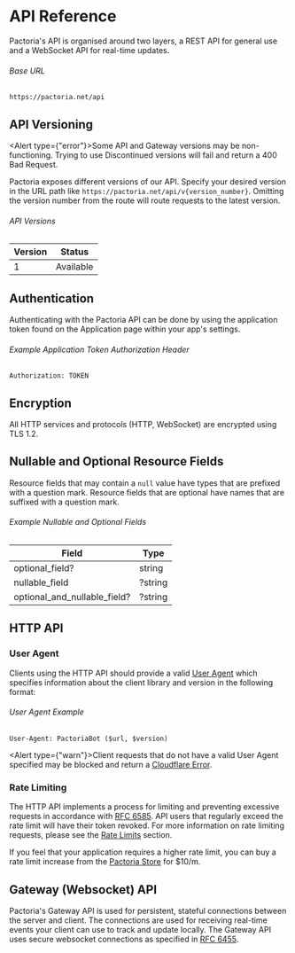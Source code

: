 # API Reference

Pactoria's API is organised around two layers, a REST API for general use and a WebSocket API for real-time updates.

###### Base URL

```
https://pactoria.net/api
```

## API Versioning

<Alert type={"error"}>Some API and Gateway versions may be non-functioning. Trying to use Discontinued versions will fail and return a 400 Bad Request.</Alert>

Pactoria exposes different versions of our API. Specify your desired version in the URL path like ``https://pactoria.net/api/v{version_number}``.
Omitting the version number from the route will route requests to the latest version.

###### API Versions

| Version | Status    |
|---------|-----------|
| 1       | Available |

## Authentication

Authenticating with the Pactoria API can be done by using the application token found on the Application page within your app's settings.

###### Example Application Token Authorization Header
```
Authorization: TOKEN
```

## Encryption

All HTTP services and protocols (HTTP, WebSocket) are encrypted using TLS 1.2.

## Nullable and Optional Resource Fields

Resource fields that may contain a ``null`` value have types that are prefixed with a question mark. Resource fields that are optional have names that are suffixed with a question mark.

###### Example Nullable and Optional Fields
| Field                        | Type    |
|------------------------------|---------|
| optional_field?              | string  |
| nullable_field               | ?string |
| optional_and_nullable_field? | ?string |

## HTTP API

### User Agent

Clients using the HTTP API should provide a valid [User Agent](https://www.rfc-editor.org/rfc/rfc9110.html#section-10.1.5) which specifies information about the client library and version in the following format:

###### User Agent Example
```
User-Agent: PactoriaBot ($url, $version)
```

<Alert type={"warn"}>Client requests that do not have a valid User Agent specified may be blocked and return a [Cloudflare Error](https://support.cloudflare.com/hc/en-us/articles/360029779472-Troubleshooting-Cloudflare-1XXX-errors).</Alert>

### Rate Limiting

The HTTP API implements a process for limiting and preventing excessive requests in accordance with [RFC 6585](https://tools.ietf.org/html/rfc6585#section-4). API users that regularly exceed the rate limit will have their token revoked.
For more information on rate limiting requests, please see the [Rate Limits](/docs/topics/rate-limits) section.

If you feel that your application requires a higher rate limit, you can buy a rate limit increase from the [Pactoria Store](https://store.pactoria.net/) for $10/m.

## Gateway (Websocket) API

Pactoria's Gateway API is used for persistent, stateful connections between the server and client. The connections are used for receiving real-time events your client can use to track and update locally.
The Gateway API uses secure websocket connections as specified in [RFC 6455](https://tools.ietf.org/html/rfc6455).